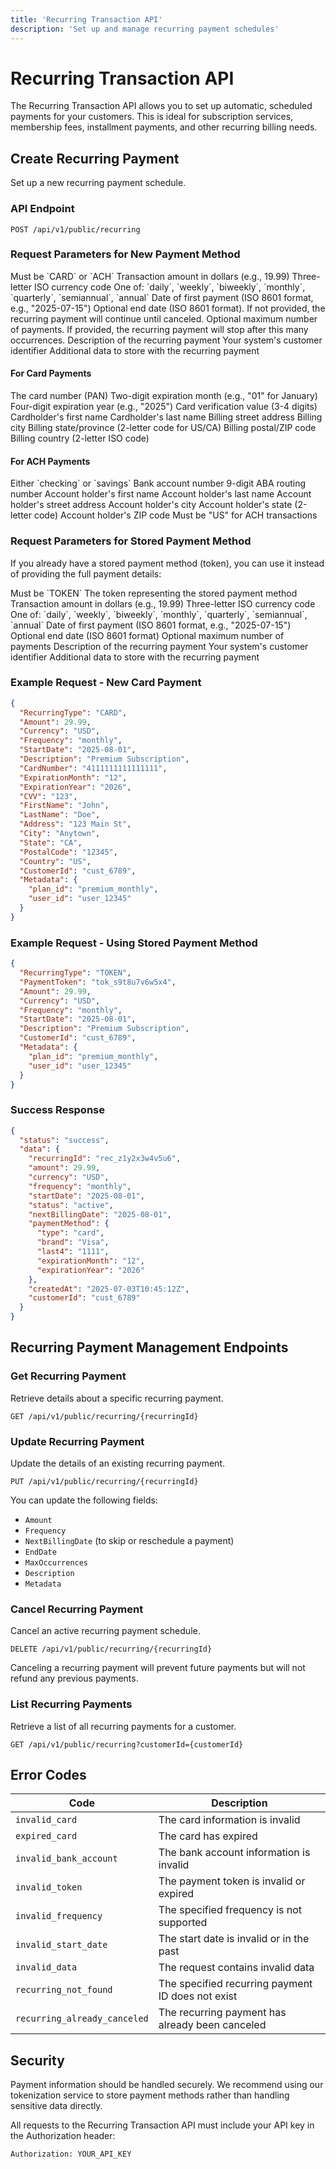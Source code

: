 ```yaml
---
title: 'Recurring Transaction API'
description: 'Set up and manage recurring payment schedules'
---
```


# Recurring Transaction API

The Recurring Transaction API allows you to set up automatic, scheduled payments for your customers. This is ideal for subscription services, membership fees, installment payments, and other recurring billing needs.

## Create Recurring Payment

Set up a new recurring payment schedule.

### API Endpoint

```
POST /api/v1/public/recurring
```

### Request Parameters for New Payment Method

<ParamField body="RecurringType" type="string" required>
  Must be `CARD` or `ACH`
</ParamField>

<ParamField body="Amount" type="number" required>
  Transaction amount in dollars (e.g., 19.99)
</ParamField>

<ParamField body="Currency" type="string" default="USD">
  Three-letter ISO currency code
</ParamField>

<ParamField body="Frequency" type="string" required>
  One of: `daily`, `weekly`, `biweekly`, `monthly`, `quarterly`, `semiannual`, `annual`
</ParamField>

<ParamField body="StartDate" type="string" required>
  Date of first payment (ISO 8601 format, e.g., "2025-07-15")
</ParamField>

<ParamField body="EndDate" type="string">
  Optional end date (ISO 8601 format). If not provided, the recurring payment will continue until canceled.
</ParamField>

<ParamField body="MaxOccurrences" type="integer">
  Optional maximum number of payments. If provided, the recurring payment will stop after this many occurrences.
</ParamField>

<ParamField body="Description" type="string">
  Description of the recurring payment
</ParamField>

<ParamField body="CustomerId" type="string">
  Your system's customer identifier
</ParamField>

<ParamField body="Metadata" type="object">
  Additional data to store with the recurring payment
</ParamField>

#### For Card Payments

<ParamField body="CardNumber" type="string" required>
  The card number (PAN)
</ParamField>

<ParamField body="ExpirationMonth" type="string" required>
  Two-digit expiration month (e.g., "01" for January)
</ParamField>

<ParamField body="ExpirationYear" type="string" required>
  Four-digit expiration year (e.g., "2025")
</ParamField>

<ParamField body="CVV" type="string" required>
  Card verification value (3-4 digits)
</ParamField>

<ParamField body="FirstName" type="string" required>
  Cardholder's first name
</ParamField>

<ParamField body="LastName" type="string" required>
  Cardholder's last name
</ParamField>

<ParamField body="Address" type="string" required>
  Billing street address
</ParamField>

<ParamField body="City" type="string" required>
  Billing city
</ParamField>

<ParamField body="State" type="string" required>
  Billing state/province (2-letter code for US/CA)
</ParamField>

<ParamField body="PostalCode" type="string" required>
  Billing postal/ZIP code
</ParamField>

<ParamField body="Country" type="string" required>
  Billing country (2-letter ISO code)
</ParamField>

#### For ACH Payments

<ParamField body="AccountType" type="string" required>
  Either `checking` or `savings`
</ParamField>

<ParamField body="AccountNumber" type="string" required>
  Bank account number
</ParamField>

<ParamField body="RoutingNumber" type="string" required>
  9-digit ABA routing number
</ParamField>

<ParamField body="FirstName" type="string" required>
  Account holder's first name
</ParamField>

<ParamField body="LastName" type="string" required>
  Account holder's last name
</ParamField>

<ParamField body="Address" type="string" required>
  Account holder's street address
</ParamField>

<ParamField body="City" type="string" required>
  Account holder's city
</ParamField>

<ParamField body="State" type="string" required>
  Account holder's state (2-letter code)
</ParamField>

<ParamField body="PostalCode" type="string" required>
  Account holder's ZIP code
</ParamField>

<ParamField body="Country" type="string" required>
  Must be "US" for ACH transactions
</ParamField>

### Request Parameters for Stored Payment Method

If you already have a stored payment method (token), you can use it instead of providing the full payment details:

<ParamField body="RecurringType" type="string" required>
  Must be `TOKEN`
</ParamField>

<ParamField body="PaymentToken" type="string" required>
  The token representing the stored payment method
</ParamField>

<ParamField body="Amount" type="number" required>
  Transaction amount in dollars (e.g., 19.99)
</ParamField>

<ParamField body="Currency" type="string" default="USD">
  Three-letter ISO currency code
</ParamField>

<ParamField body="Frequency" type="string" required>
  One of: `daily`, `weekly`, `biweekly`, `monthly`, `quarterly`, `semiannual`, `annual`
</ParamField>

<ParamField body="StartDate" type="string" required>
  Date of first payment (ISO 8601 format, e.g., "2025-07-15")
</ParamField>

<ParamField body="EndDate" type="string">
  Optional end date (ISO 8601 format)
</ParamField>

<ParamField body="MaxOccurrences" type="integer">
  Optional maximum number of payments
</ParamField>

<ParamField body="Description" type="string">
  Description of the recurring payment
</ParamField>

<ParamField body="CustomerId" type="string">
  Your system's customer identifier
</ParamField>

<ParamField body="Metadata" type="object">
  Additional data to store with the recurring payment
</ParamField>

### Example Request - New Card Payment

```json
{
  "RecurringType": "CARD",
  "Amount": 29.99,
  "Currency": "USD",
  "Frequency": "monthly",
  "StartDate": "2025-08-01",
  "Description": "Premium Subscription",
  "CardNumber": "4111111111111111",
  "ExpirationMonth": "12",
  "ExpirationYear": "2026",
  "CVV": "123",
  "FirstName": "John",
  "LastName": "Doe",
  "Address": "123 Main St",
  "City": "Anytown",
  "State": "CA",
  "PostalCode": "12345",
  "Country": "US",
  "CustomerId": "cust_6789",
  "Metadata": {
    "plan_id": "premium_monthly",
    "user_id": "user_12345"
  }
}
```

### Example Request - Using Stored Payment Method

```json
{
  "RecurringType": "TOKEN",
  "PaymentToken": "tok_s9t8u7v6w5x4",
  "Amount": 29.99,
  "Currency": "USD",
  "Frequency": "monthly",
  "StartDate": "2025-08-01",
  "Description": "Premium Subscription",
  "CustomerId": "cust_6789",
  "Metadata": {
    "plan_id": "premium_monthly",
    "user_id": "user_12345"
  }
}
```

### Success Response

```json
{
  "status": "success",
  "data": {
    "recurringId": "rec_z1y2x3w4v5u6",
    "amount": 29.99,
    "currency": "USD",
    "frequency": "monthly",
    "startDate": "2025-08-01",
    "status": "active",
    "nextBillingDate": "2025-08-01",
    "paymentMethod": {
      "type": "card",
      "brand": "Visa",
      "last4": "1111",
      "expirationMonth": "12",
      "expirationYear": "2026"
    },
    "createdAt": "2025-07-03T10:45:12Z",
    "customerId": "cust_6789"
  }
}
```

## Recurring Payment Management Endpoints

### Get Recurring Payment

Retrieve details about a specific recurring payment.

```
GET /api/v1/public/recurring/{recurringId}
```

### Update Recurring Payment

Update the details of an existing recurring payment.

```
PUT /api/v1/public/recurring/{recurringId}
```

You can update the following fields:
- `Amount`
- `Frequency`
- `NextBillingDate` (to skip or reschedule a payment)
- `EndDate`
- `MaxOccurrences`
- `Description`
- `Metadata`

### Cancel Recurring Payment

Cancel an active recurring payment schedule.

```
DELETE /api/v1/public/recurring/{recurringId}
```

<Note>
  Canceling a recurring payment will prevent future payments but will not refund any previous payments.
</Note>

### List Recurring Payments

Retrieve a list of all recurring payments for a customer.

```
GET /api/v1/public/recurring?customerId={customerId}
```

## Error Codes

| Code | Description |
|------|-------------|
| `invalid_card` | The card information is invalid |
| `expired_card` | The card has expired |
| `invalid_bank_account` | The bank account information is invalid |
| `invalid_token` | The payment token is invalid or expired |
| `invalid_frequency` | The specified frequency is not supported |
| `invalid_start_date` | The start date is invalid or in the past |
| `invalid_data` | The request contains invalid data |
| `recurring_not_found` | The specified recurring payment ID does not exist |
| `recurring_already_canceled` | The recurring payment has already been canceled |

## Security

<Warning>
  Payment information should be handled securely. We recommend using our tokenization service to store payment methods rather than handling sensitive data directly.
</Warning>

All requests to the Recurring Transaction API must include your API key in the Authorization header:

```bash
Authorization: YOUR_API_KEY
```
